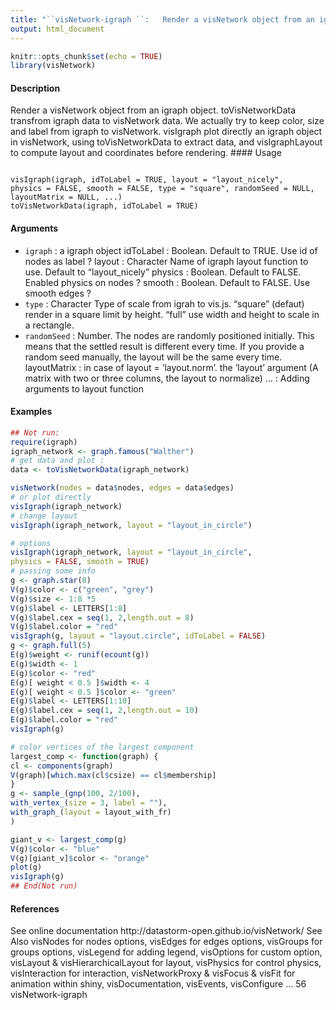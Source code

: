 ```yaml
---
title: "``visNetwork-igraph ``:   Render a visNetwork object from an igraph object"
output: html_document
---
```


```r
knitr::opts_chunk$set(echo = TRUE)
library(visNetwork)
```



#### Description
Render a visNetwork object from an igraph object. toVisNetworkData transfrom igraph data to
visNetwork data. We actually try to keep color, size and label from igraph to visNetwork. visIgraph
plot directly an igraph object in visNetwork, using toVisNetworkData to extract data, and
visIgraphLayout to compute layout and coordinates before rendering.
#### Usage
<pre><code>
visIgraph(igraph, idToLabel = TRUE, layout = "layout_nicely",
physics = FALSE, smooth = FALSE, type = "square", randomSeed = NULL,
layoutMatrix = NULL, ...)
toVisNetworkData(igraph, idToLabel = TRUE)
</code></pre>
#### Arguments
* ``igraph`` :   a igraph object
idToLabel : Boolean. Default to TRUE. Use id of nodes as label ?
layout : Character Name of igraph layout function to use. Default to "layout_nicely"
physics : Boolean. Default to FALSE. Enabled physics on nodes ?
smooth : Boolean. Default to FALSE. Use smooth edges ?
* ``type`` :   Character Type of scale from igrah to vis.js. "square" (defaut) render in a
square limit by height. "full" use width and height to scale in a rectangle.
* ``randomSeed`` :   Number. The nodes are randomly positioned initially. This means that the
settled result is different every time. If you provide a random seed manually, the
layout will be the same every time.
layoutMatrix : in case of layout = ’layout.norm’. the ’layout’ argument (A matrix with two or
three columns, the layout to normalize)
... : Adding arguments to layout function

#### Examples
```r
## Not run:
require(igraph)
igraph_network <- graph.famous("Walther")
# get data and plot :
data <- toVisNetworkData(igraph_network)
```
```r
visNetwork(nodes = data$nodes, edges = data$edges)
# or plot directly
visIgraph(igraph_network)
# change layout
visIgraph(igraph_network, layout = "layout_in_circle")
```
```r
# options
visIgraph(igraph_network, layout = "layout_in_circle",
physics = FALSE, smooth = TRUE)
# passing some info
g <- graph.star(8)
V(g)$color <- c("green", "grey")
V(g)$size <- 1:8 *5
V(g)$label <- LETTERS[1:8]
V(g)$label.cex = seq(1, 2,length.out = 8)
V(g)$label.color = "red"
visIgraph(g, layout = "layout.circle", idToLabel = FALSE)
g <- graph.full(5)
E(g)$weight <- runif(ecount(g))
E(g)$width <- 1
E(g)$color <- "red"
E(g)[ weight < 0.5 ]$width <- 4
E(g)[ weight < 0.5 ]$color <- "green"
E(g)$label <- LETTERS[1:10]
E(g)$label.cex = seq(1, 2,length.out = 10)
E(g)$label.color = "red"
visIgraph(g)
```
```r
# color vertices of the largest component
largest_comp <- function(graph) {
cl <- components(graph)
V(graph)[which.max(cl$csize) == cl$membership]
}
g <- sample_(gnp(100, 2/100),
with_vertex_(size = 3, label = ""),
with_graph_(layout = layout_with_fr)
)
```

```r
giant_v <- largest_comp(g)
V(g)$color <- "blue"
V(g)[giant_v]$color <- "orange"
plot(g)
visIgraph(g)
## End(Not run)
```
#### References
See online documentation http://datastorm-open.github.io/visNetwork/
See Also
visNodes for nodes options, visEdges for edges options, visGroups for groups options, visLegend
for adding legend, visOptions for custom option, visLayout & visHierarchicalLayout for layout,
visPhysics for control physics, visInteraction for interaction, visNetworkProxy & visFocus & visFit
for animation within shiny, visDocumentation, visEvents, visConfigure ...
56 visNetwork-igraph